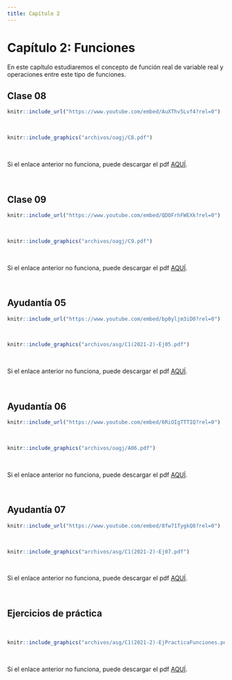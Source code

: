 ```yaml
---
title: Capítulo 2
---
```


# Capítulo 2: Funciones {-}

En este capítulo estudiaremos el concepto de función real de variable real y operaciones entre este tipo de funciones.


## Clase 08

<!--Aquí aparecerán tanto el video como las notas de dicha clase.-->

  
```r
knitr::include_url("https://www.youtube.com/embed/AuXThv5Lvf4?rel=0")
```
  
<br/> <!--Esto se pone para que se genere un espacio en blanco en la salida html-->


```r
knitr::include_graphics("archivos/oagj/C8.pdf")
```

<br/>

Si el enlace anterior no funciona, puede descargar el pdf [AQUÍ](archivos/oagj/C8.pdf).


<br/>

## Clase 09

<!--Aquí aparecerán tanto el video como las notas de dicha clase.-->

  
```r
knitr::include_url("https://www.youtube.com/embed/QDOFrhFWEXk?rel=0")
```

<br/> <!--Esto se pone para que se genere un espacio en blanco en la salida html-->


```r
knitr::include_graphics("archivos/oagj/C9.pdf")
```

<br/>

Si el enlace anterior no funciona, puede descargar el pdf [AQUÍ](archivos/oagj/C9.pdf).


<br/>

## Ayudantía 05 {#ayudantia05}

<!--Aquí aparecerán tanto el video como las notas de dicha clase.-->
```r
knitr::include_url("https://www.youtube.com/embed/bp0yljm3iD0?rel=0")
```

<br/> <!--Esto se pone para que se genere un espacio en blanco en la salida html-->


```r
knitr::include_graphics("archivos/asg/C1(2021-2)-Ej05.pdf")
```

<br/>

Si el enlace anterior no funciona, puede descargar el pdf [AQUÍ](archivos/asg/C1(2021-2)-Ej05.pdf).


<br/>


## Ayudantía 06 {#ayudantia06}

<!--Aquí aparecerán tanto el video como las notas de dicha clase.-->

  
```r
knitr::include_url("https://www.youtube.com/embed/6RiOIgTTTIQ?rel=0")
```

<br/> <!--Esto se pone para que se genere un espacio en blanco en la salida html-->


```r
knitr::include_graphics("archivos/oagj/A06.pdf")
```

<br/>

Si el enlace anterior no funciona, puede descargar el pdf [AQUÍ](archivos/oagj/A06.pdf).


<br/>

## Ayudantía 07 {#ayudantia07}

<!--Aquí aparecerán tanto el video como las notas de dicha clase.-->
```r
knitr::include_url("https://www.youtube.com/embed/8fw71TygkQ8?rel=0")
```

<br/> <!--Esto se pone para que se genere un espacio en blanco en la salida html-->


```r
knitr::include_graphics("archivos/asg/C1(2021-2)-Ej07.pdf")
```

<br/>

Si el enlace anterior no funciona, puede descargar el pdf [AQUÍ](archivos/asg/C1(2021-2)-Ej07.pdf).


<br/>


## Ejercicios de práctica {#practica-funciones}

<br/> <!--Esto se pone para que se genere un espacio en blanco en la salida html-->


```r
knitr::include_graphics("archivos/asg/C1(2021-2)-EjPracticaFunciones.pdf")
```

<br/>

Si el enlace anterior no funciona, puede descargar el pdf [AQUÍ](archivos/asg/C1(2021-2)-EjPracticaFunciones.pdf).


<br/>
